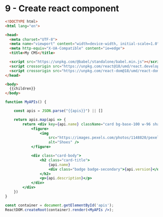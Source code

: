 # 9 - Create react component

```html title="src/layouts/react-base.html"
<!DOCTYPE html>
<html lang="en">

<head>
  <meta charset="UTF-8">
  <meta name="viewport" content="width=device-width, initial-scale=1.0">
  <meta http-equiv="X-UA-Compatible" content="ie=edge">
  <title>My CMS</title>

  <script src="https://unpkg.com/@babel/standalone/babel.min.js"></script>
  <script crossorigin src="https://unpkg.com/react@18/umd/react.development.js"></script>
  <script crossorigin src="https://unpkg.com/react-dom@18/umd/react-dom.development.js"></script>
</head>

<body>
  {{children}}
</body>
```

```jsx title="src/components/api.jsx"
function MyAPIs() {

    const apis = JSON.parse("{{apis}}") || []

    return apis.map(api => {
        return <div key={api.name} className="card bg-base-100 w-96 shadow-xl">
            <figure>
                <img
                    src="https://images.pexels.com/photos/1148820/pexels-photo-1148820.jpeg"
                    alt="Shoes" />
            </figure>

            <div class="card-body">
                <h2 class="card-title">
                    {api.name}
                    <div class="badge badge-secondary">{api.version}</div>
                </h2>
                <p>{api.description}</p>
            </div>
        </div>
    })
}

const container = document.getElementById('apis');
ReactDOM.createRoot(container).render(<MyAPIs />);
```